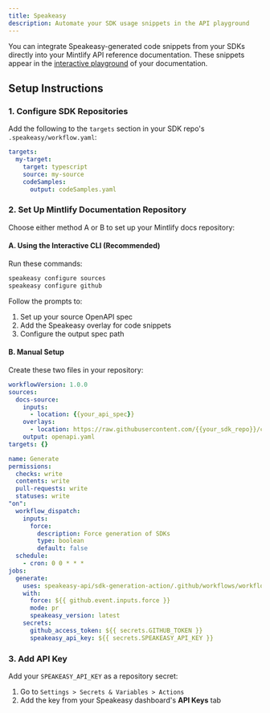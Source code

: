 ```yaml
---
title: Speakeasy
description: Automate your SDK usage snippets in the API playground
---
```


You can integrate Speakeasy-generated code snippets from your SDKs directly into your Mintlify API reference documentation. These snippets appear in the [interactive playground](https://mintlify.com/docs/api-playground/overview) of your documentation.

## Setup Instructions

### 1. Configure SDK Repositories

Add the following to the `targets` section in your SDK repo's `.speakeasy/workflow.yaml`:

```yaml .speakeasy/workflow.yaml
targets:
  my-target:
    target: typescript
    source: my-source
    codeSamples:
      output: codeSamples.yaml
```

### 2. Set Up Mintlify Documentation Repository

Choose either method A or B to set up your Mintlify docs repository:

#### A. Using the Interactive CLI (Recommended)

Run these commands:
```bash
speakeasy configure sources
speakeasy configure github
```

Follow the prompts to:
1. Set up your source OpenAPI spec
2. Add the Speakeasy overlay for code snippets
3. Configure the output spec path

#### B. Manual Setup

Create these two files in your repository:

```yaml .speakeasy/workflow.yaml
workflowVersion: 1.0.0
sources:
  docs-source:
    inputs:
      - location: {{your_api_spec}}
    overlays:
      - location: https://raw.githubusercontent.com/{{your_sdk_repo}}/codeSamples.yaml
    output: openapi.yaml
targets: {}
```

```yaml .github/workflows/sdk_generation.yaml
name: Generate
permissions:
  checks: write
  contents: write
  pull-requests: write
  statuses: write
"on":
  workflow_dispatch:
    inputs:
      force:
        description: Force generation of SDKs
        type: boolean
        default: false
  schedule:
    - cron: 0 0 * * *
jobs:
  generate:
    uses: speakeasy-api/sdk-generation-action/.github/workflows/workflow-executor.yaml@v15
    with:
      force: ${{ github.event.inputs.force }}
      mode: pr
      speakeasy_version: latest
    secrets:
      github_access_token: ${{ secrets.GITHUB_TOKEN }}
      speakeasy_api_key: ${{ secrets.SPEAKEASY_API_KEY }}
```

### 3. Add API Key

Add your `SPEAKEASY_API_KEY` as a repository secret:
1. Go to `Settings > Secrets & Variables > Actions`
2. Add the key from your Speakeasy dashboard's **API Keys** tab